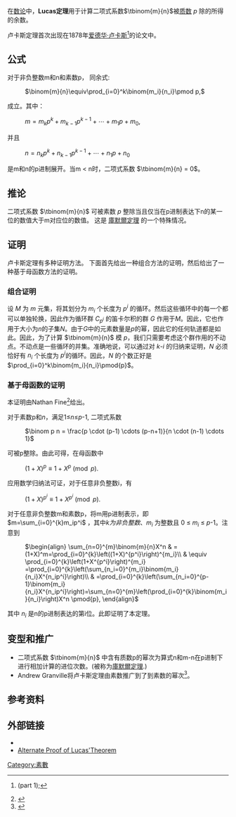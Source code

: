 在[[数论|数论]]中，'''Lucas定理'''用于计算二项式系数<math>\tbinom{m}{n}</math>被[[素数|质数]] ''p'' 除的所得的余数。

卢卡斯定理首次出现在1878年[[爱德华·卢卡斯|爱德华·卢卡斯]]<ref>{{Cite journal|title=Théorie des Fonctions Numériques Simplement Périodiques|author=Edouard Lucas|journal=[[American_Journal_of_Mathematics|American Journal of Mathematics]]|issue=2|doi=10.2307/2369308|year=1878|volume=1|pages=184–196|jstor=2369308|mr=1505161}} (part 1);</ref>的论文中。

== 公式 ==
对于非负整数m和n和素数p， 同余式:
: <math>\binom{m}{n}\equiv\prod_{i=0}^k\binom{m_i}{n_i}\pmod p,</math>
成立。其中：
: <math>m=m_kp^k+m_{k-1}p^{k-1}+\cdots +m_1p+m_0,</math>
并且
: <math>n=n_kp^k+n_{k-1}p^{k-1}+\cdots +n_1p+n_0</math>
是m和n的p进制展开。当m < n时，二项式系数 <math>\tbinom{m}{n} = 0</math>。

== 推论 ==
二项式系数 <math>\tbinom{m}{n}</math> 可被素数 ''p'' 整除当且仅当在p进制表达下n的某一位的数值大于m对应位的数值。
这是 [[庫默爾定理|庫默爾定理]] 的一个特殊情况。

== 证明 ==
卢卡斯定理有多种证明方法。 下面首先给出一种组合方法的证明，然后给出了一种基于母函数方法的证明。

=== 组合证明 ===
设 ''M'' 为 ''m'' 元集，将其划分为 ''m<sub>i</sub>'' 个长度为 ''p<sup>i</sup>'' 的循环。然后这些循环中的每一个都可以单独轮换，因此作为循环群 ''C<sub>p<sup>i</sup></sub>'' 的笛卡尔积的群 ''G'' 作用于''M''。因此，它也作用于大小为''n''的子集''N''。由于''G''中的元素数量是''p''的幂，因此它的任何轨道都是如此。因此，为了计算 <math>\tbinom{m}{n}</math> 模 ''p''，我们只需要考虑这个群作用的不动点。不动点是一些循环的并集。准确地说，可以通过对 ''k''-''i'' 的归纳来证明，''N'' 必须恰好有 ''n<sub>i</sub>'' 个长度为 ''p<sup >i</sup>''的循环。因此，''N'' 的个数正好是 <math>\prod_{i=0}^k\binom{m_i}{n_i}\pmod{p}</math>。

=== 基于母函数的证明 ===
本证明由Nathan Fine<ref>{{Cite journal|title=Binomial coefficients modulo a prime|url=https://archive.org/details/sim_american-mathematical-monthly_1947-12_54_10/page/589|last=Fine|first=Nathan|journal=American Mathematical Monthly|doi=10.2307/2304500|year=1947|volume=54|pages=589–592}}</ref>给出。

对于素数p和''n''，满足1≤''n''≤''p''-1, 二项式系数
: <math> \binom p n = \frac{p \cdot (p-1) \cdots (p-n+1)}{n \cdot (n-1) \cdots 1} </math>
可被p整除。由此可得，在母函数中
: <math>(1+X)^p\equiv1+X^p\pmod{p}.</math>
应用数学归纳法可证，对于任意非负整数i，有
: <math>(1+X)^{p^i}\equiv1+X^{p^i}\pmod{p}.</math>
对于任意非负整数m和素数p，将m用p进制表示，即<math>m=\sum_{i=0}^{k}m_ip^i</math> ，其中''k为非负整数''、''m''<sub>''i''</sub> 为整数且 0 ≤ ''m''<sub>''i''</sub> ≤ ''p''-1。注意到
: <math>\begin{align}
\sum_{n=0}^{m}\binom{m}{n}X^n &
=(1+X)^m=\prod_{i=0}^{k}\left((1+X)^{p^i}\right)^{m_i}\\
 & \equiv \prod_{i=0}^{k}\left(1+X^{p^i}\right)^{m_i}
=\prod_{i=0}^{k}\left(\sum_{n_i=0}^{m_i}\binom{m_i}{n_i}X^{n_ip^i}\right)\\
 & =\prod_{i=0}^{k}\left(\sum_{n_i=0}^{p-1}\binom{m_i}{n_i}X^{n_ip^i}\right)=\sum_{n=0}^{m}\left(\prod_{i=0}^{k}\binom{m_i}{n_i}\right)X^n
\pmod{p},
\end{align}</math>
其中 ''n''<sub>''i''</sub> 是n的p进制表达的第i位。此即证明了本定理。

== 变型和推广 ==
* 二项式系数 <math>\tbinom{m}{n}</math> 中含有质数p的幂次为算式n和m-n在p进制下进行相加计算的进位次数。(被称为[[庫默爾定理|庫默爾定理]].)
* Andrew Granville将卢卡斯定理由素数推广到了到素数的幂次<ref>{{Cite journal|title=Arithmetic Properties of Binomial Coefficients I: Binomial coefficients modulo prime powers|author=[[Andrew_Granville|Andrew Granville]]|url=http://www.dms.umontreal.ca/%7Eandrew/PDF/BinCoeff.pdf|journal=Canadian Mathematical Society Conference Proceedings|year=1997|volume=20|pages=253–275|mr=1483922|deadurl=yes|archiveurl=https://web.archive.org/web/20170202003812/http://www.dms.umontreal.ca/~andrew/PDF/BinCoeff.pdf|archivedate=2017-02-02|access-date=2016-09-30}}</ref>。

== 参考资料==
{{Reflist}}

== 外部链接==
* {{PlanetMath|urlname=LucassTheorem|title=Lucas's Theorem}}
* [[arxiv:1301.4250|Alternate Proof of Lucas'Theorem]]

[[Category:素數|Category:素數]]